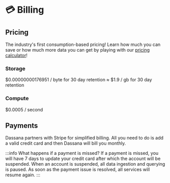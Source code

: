# 💳 Billing

## Pricing
The industry's first consumption-based pricing! Learn how much you can save or how much more data you can get by playing with our [pricing calculator](https://lake.dassana.io/#pricing)!

### Storage
$0.00000000176951 / byte for 30 day retention ≈ $1.9 / gb for 30 day retention

### Compute
$0.0005 / second

## Payments
Dassana partners with Stripe for simplified billing. All you need to do is add a valid credit card and then Dassana will bill you monthly.

:::info What happens if a payment is missed?
If a payment is missed, you will have 7 days to update your credit card after which the account will be suspended. When an account is suspended, all data ingestion and querying is paused. As soon as the payment issue is resolved, all services will resume again.
:::


<VisitSupport />